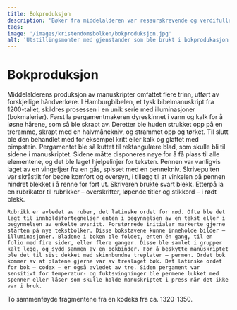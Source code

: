 ```yaml
---
title: Bokproduksjon
description: 'Bøker fra middelalderen var ressurskrevende og verdifulle.'
tags:
image: '/images/kristendomsbolken/bokproduksjon.jpg'
alt: 'Utstillingsmonter med gjenstander som ble brukt i bokprodukasjon i fortiden.'
---
```



# Bokproduksjon

<Container stil="initial side">
    Middelalderens produksjon av manuskripter omfattet flere trinn, utført av forskjellige håndverkere. I Hamburgbibelen, et tysk bibelmanuskript fra 1200-tallet, skildres prosessen i en unik serie med illuminasjoner (bokmalerier). 
    Først la pergamentmakeren dyreskinnet i vann og kalk for å løsne hårene, som så ble skrapt av. Deretter ble huden strukket opp på en treramme, skrapt med en halvmånekniv, og strammet opp og tørket. 
    Til slutt ble den behandlet med for eksempel kritt eller kalk og glattet med pimpstein. Pergamentet ble så kuttet til rektangulære blad, som skulle bli til sidene i manuskriptet. Sidene måtte disponeres nøye for å få plass til alle elementene, og det ble laget hjelpelinjer for teksten. Pennen var vanligvis laget av en vingefjær fra en gås, spisset med en pennekniv. Skrivepulten var skråstilt for bedre komfort og oversyn, i tillegg til at vinkelen på pennen hindret blekket i å renne for fort ut. Skriveren brukte svart blekk. Etterpå la en rubrikator til rubrikker – overskrifter, løpende titler og stikkord – i rødt blekk. 
    
    Rubrikk er avledet av ruber, det latinske ordet for rød. Ofte ble det lagt til innholdsfortegnelser enten i begynnelsen av en tekst eller i begynnelsen av enkelte avsnitt. Forstørrede initialer markerte gjerne starten på nye tekstbolker. Disse bokstavene kunne inneholde bilder – illuminasjoner. Bladene i boken ble foldet, enten én gang, til en folio med fire sider, eller flere ganger. Disse ble samlet i grupper kalt legg, og sydd sammen av en bokbinder. For å beskytte manuskriptet ble det til sist dekket med skinnbundne treplater – permen. Ordet bok kommer av at platene gjerne var av treslaget bøk. Det latinske ordet for bok – codex – er også avledet av tre. Siden pergament var sensitivt for temperatur- og fuktsvingninger ble permene lukket med spenner eller låser som skulle holde manuskriptet i press når det ikke var i bruk.
</Container>

<Work id="ubb-ms-1836-1">
To sammenføyde fragmentene fra en kodeks fra ca. 1320-1350.
</Work>
<Spacer height={170}/>